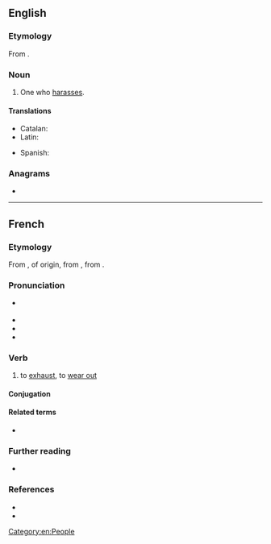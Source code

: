 ==English==

===Etymology===
From {{suffix|en|harass|er}}.

===Noun===
{{en-noun}}

# One who [[harass]]es.

====Translations====
{{trans-top|one who harasses}}
* Catalan: {{t|ca|assetjador|m}}
* Latin: {{t|la|vexātor|m}}
{{trans-mid}}
* Spanish: {{t+|es|acosador|m}}
{{trans-bottom}}

===Anagrams===
* {{anagrams|en|a=aaehrrss|harrases}}

[[Category:en:People]]

----

==French==

===Etymology===
From {{m|fr|harer||to set a dog on}}, of {{der|fr|gem|-}} origin, from {{der|fr|frk|*hara||here, hither}}, from {{der|fr|gem-pro|*hē₂r||here, hither}}.

===Pronunciation===
* {{fr-asph}} {{fr-IPA}}
* {{audio|fr|LL-Q150 (fra)-LoquaxFR-harasser.wav|Audio}}
* {{rhymes|fr|e}}
* {{homophones|fr|aracée|harassai|harassé|harassée|harassées|harassés|harassez}}

===Verb===
{{fr-verb}}

# to [[exhaust]], to [[wear out]]

====Conjugation====
{{fr-conj-auto}}

====Related terms====
* {{l|fr|harassement}}

===Further reading===
* {{R:TLFi}}

===References===
* {{R:OED}}
* {{R:American_Heritage_Dictionary|harass}}